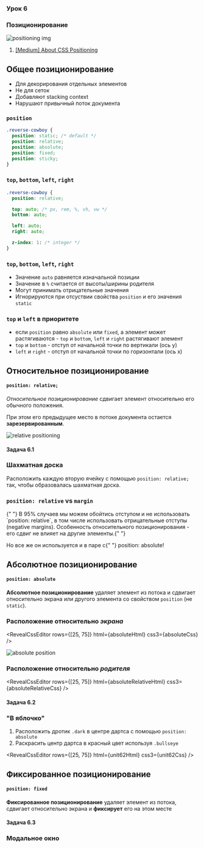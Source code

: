 
<section
  data-background={background}
  data-background-size="cover"
  data-background-position="top left"
  data-background-opacity={0.1}
>
<section>

### Урок 6

# Позиционирование

![positioning img](./images/positioning.png)

</section>
<section>

1. [[Medium] About CSS Positioning](https://medium.com/@demayous1/about-css-positioning-7a913dc7425a)

</section>
</section>
<section>
<section>

## Общее позиционирование

</section>
<section>

- Для декорирования отдельных элементов
- Не для сеток
- Добавляют stacking context
- Нарушают привычный поток документа

</section>
<section>

### `position`

```css
.reverse-cowboy {
  position: static; /* default */
  position: relative;
  position: absolute;
  position: fixed;
  position: sticky;
}
```

</section>
<section>

### `top`, `bottom`, `left`, `right`

```css
.reverse-cowboy {
  position: relative;

  top: auto; /* px, rem, %, vh, vw */
  bottom: auto;

  left: auto;
  right: auto;

  z-index: 1: /* integer */
}
```

</section>
<section>

### `top`, `bottom`, `left`, `right`

- Значение `auto` равняется изначальной позиции
- Значение в `%` считается от высоты/ширины родителя
- Могут принимать отрицательные значения
- Игнорируются при отсуствии свойства `position` и его значения `static`

</section>
<section>

### `top` и `left` в приоритете

- если `position` равно `absolute` или `fixed`, а элемент может растягиваются - `top` и `bottom`,
  `left` и `right` растягивают элемент
- `top` и `bottom` - отступ от начальной точки по вертикали (ось y)
- `left` и `right` - отступ от начальной точки по горизонтали (ось x)

</section>
</section>
<section>
<section>

## Относительное позиционирование

#### `position: relative;`

</section>
<section>

_Относительное позиционирование_ сдвигает элемент относительно его обычного положения.

При этом его предыдущее место в потоке документа остается **зарезервированным**.

</section>
<section>

![relative positioning](./images/relative.png)

</section>
<section>

<RevealCssEditor css3={relativeCss} html={relativeHtml} />

</section>
<section id="unit-relative">

#### Задача 6.1

### Шахматная доска

Расположить каждую вторую ячейку с помощью `position: relative;` так, чтобы образовалась шахматная доска.

</section>
<section>

<RevealCssEditor html={unit61Html} css3={unit61Css} />

</section>
<section>

### `position: relative` vs `margin`

<div class="r-stack">

<p class="fragment fade-out" data-fragment-index={1}>
  {" "}
  В 95% случаев мы можем обойтись отступом и не использовать `position: relative`,
  в том числе использовать отрицательные отступы (negative margins). Особенность
  относительного позиционирования - его сдвиг не влияет на другие элементы.{" "}
</p>
<p class="fragment fade-in-then-out" data-fragment-index={1}>
  Но все же он используется и в паре с{" "}
  <inlineCode>position: absolute</inlineCode>!
  <audio data-autoplay src="/sounds/surprise-motherfucker.mp3" />
</p>

</div>

</section>
</section>
<section>
<section>

## Абсолютное позиционирование

#### `position: absolute`

</section>
<section>

**Абсолютное позиционирование** удаляет элемент из потока и сдвигает относительно экрана или другого
элемента со свойством `position` (не `static`).

</section>
<section>

### Расположение относительно _экрана_

<RevealCssEditor rows={[25, 75]} html={absoluteHtml} css3={absoluteCss} />

</section>
<section>

<ImgContainer>

![absolute position](images/position-absolute.png)

</ImgContainer>

</section>
<section>

### Расположение относительно _родителя_

<RevealCssEditor
  rows={[25, 75]}
  html={absoluteRelativeHtml}
  css3={absoluteRelativeCss}
/>

</section>
<section id="unit-absolute">

#### Задача 6.2

### "В яблочко"

1. Расположить дротик `.dark` в центре дартса c помощью `position: absolute`
2. Раскрасить центр дартса в красный цвет используя `.bullseye`

</section>
<section>

<RevealCssEditor rows={[25, 75]} html={unit62Html} css3={unit62Css} />

</section>
</section>
<section>
<section>

## Фиксированное позиционирование

#### `position: fixed`

</section>
<section>


**Фиксированное позиционирование** удаляет элемент из потока, сдвигает относительно экрана и 
**фиксирует** его на этом месте

</section>
<section>

<RevealCssEditor html={fixedHtml} css3={fixedCss} />

</section>
<section>

#### Задача 6.3
### Модальное окно



</section>
<section>

<RevealCssEditor html={unit63Html} css3={unit63Css} />


</section>
</section>
